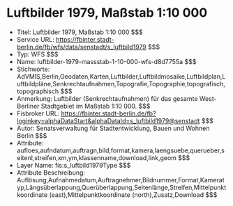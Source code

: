 # Luftbilder 1979, Maßstab 1:10 000
- Titel: Luftbilder 1979, Maßstab 1:10 000 $$$
- Service URL: https://fbinter.stadt-berlin.de/fb/wfs/data/senstadt/s_luftbild1979 $$$
- Typ: WFS $$$
- Name: luftbilder-1979-massstab-1-10-000-wfs-d8d7755a $$$
- Stichworte: AdVMIS,Berlin,Geodaten,Karten,Luftbilder,Luftbildmosaike,Luftbildplan,Luftbildpläne,Senkrechtaufnahmen,Topografie,Topographie,topografisch,topographisch $$$
- Anmerkung: Luftbilder (Senkrechtaufnahmen) für das gesamte West-Berliner Stadtgebiet im Maßstab 1:10 000. $$$
- Fisbroker URL: https://fbinter.stadt-berlin.de/fb?loginkey=alphaDataStart&alphaDataId=s_luftbild1979@senstadt $$$
- Autor: Senatsverwaltung für Stadtentwicklung, Bauen und Wohnen Berlin $$$
- Attribute: aufloes,aufndatum,auftragn,bild,format,kamera,laengsuebe,querueber,seitenl,streifen,xm,ym,klassenname,download,link,geom $$$
- Layer Name: fis:s_luftbild1979Type $$$
- Attribute Beschreibung: Auflösung,Aufnahmedatum,Auftragnehmer,Bildnummer,Format,Kameratyp,Längsüberlappung,Querüberlappung,Seitenlänge,Streifen,Mittelpunktkoordinate (east),Mittelpunktkoordinate (north),Zusatz,Download $$$
